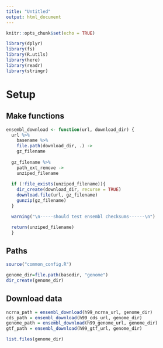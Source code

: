 ```yaml
---
title: "Untitled"
output: html_document
---
```


```r
knitr::opts_chunk$set(echo = TRUE)
```
```r
library(dplyr)
library(fs)
library(R.utils)
library(here)
library(readr)
library(stringr)
```

# Setup
## Make functions
```r
ensembl_download <- function(url, download_dir) {
  url %>%
    basename %>%
    file.path(download_dir, .) ->
    gz_filename
  
  gz_filename %>%
    path_ext_remove ->
    unziped_filename
  
  if (!file_exists(unziped_filename)){
    dir_create(download_dir, recurse = TRUE)
    download.file(url, gz_filename)
    gunzip(gz_filename)
  }

  warning("\n-----should test ensembl checksums------\n")

  return(unziped_filename)
  }
```

## Paths
```r
source("common_config.R")

genome_dir=file.path(basedir, "genome")
dir_create(genome_dir)
```

## Download data
```r
ncrna_path = ensembl_download(h99_ncrna_url, genome_dir)
cds_path = ensembl_download(h99_cds_url, genome_dir)
genome_path = ensembl_download(h99_genome_url, genome_dir)
gtf_path = ensembl_download(h99_gtf_url, genome_dir)

list.files(genome_dir)
```
